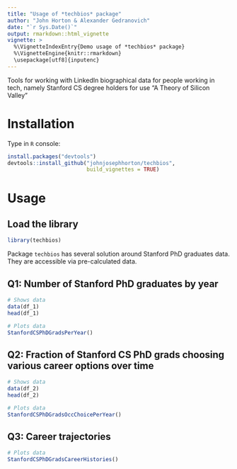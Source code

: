 ```yaml
---
title: "Usage of *techbios* package"
author: "John Horton & Alexander Gedranovich"
date: "`r Sys.Date()`"
output: rmarkdown::html_vignette
vignette: >
  %\VignetteIndexEntry{Demo usage of *techbios* package}
  %\VignetteEngine{knitr::rmarkdown}
  \usepackage[utf8]{inputenc}
---
```


Tools for working with LinkedIn biographical data for people working in tech, namely Stanford CS degree holders for use "A Theory of Silicon Valley"

# Installation

Type in `R` console:

```r
install.packages("devtools")
devtools::install_github("johnjosephhorton/techbios",
                         build_vignettes = TRUE)
```

# Usage

## Load the library

```r
library(techbios)
```

Package `techbios` has several solution around Stanford PhD graduates data. They are accessible via pre-calculated data.

## Q1: Number of Stanford PhD graduates by year

```r
# Shows data
data(df_1)
head(df_1)

# Plots data
StanfordCSPhDGradsPerYear()
```


## Q2: Fraction of Stanford CS PhD grads choosing various career options over time

```r
# Shows data
data(df_2)
head(df_2)

# Plots data
StanfordCSPhDGradsOccChoicePerYear()
```


## Q3: Career trajectories

```r
# Plots data
StanfordCSPhDGradsCareerHistories()
```

